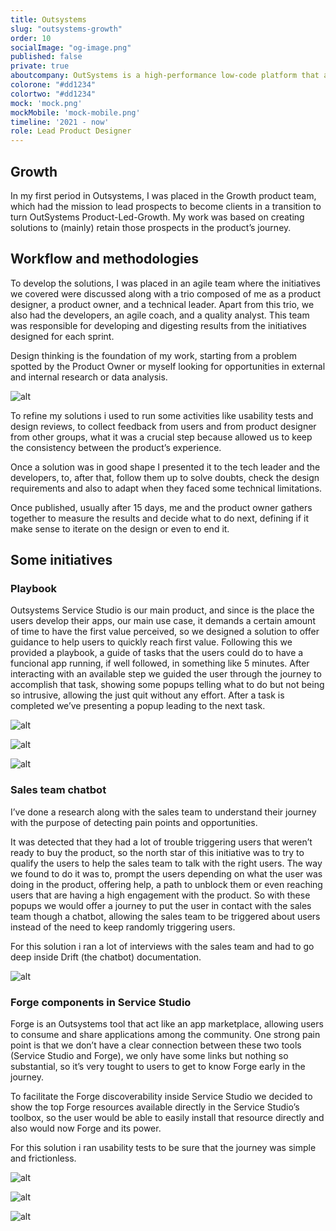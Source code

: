 ```yaml
---
title: Outsystems
slug: "outsystems-growth"
order: 10
socialImage: "og-image.png"
published: false
private: true
aboutcompany: OutSystems is a high-performance low-code platform that achieves serious productivity, creating serious apps with continuous innovation. Visual development tools and automation powered by AI help customers tackle strategic challenges such as application modernization, workplace innovation, business process automation, and customer experience transformation.
colorone: "#dd1234"
colortwo: "#dd1234"
mock: 'mock.png'
mockMobile: 'mock-mobile.png'
timeline: '2021 - now'
role: Lead Product Designer
---
```


<meta name="robots" content="noindex, nofollow" />

<div class="text">

## Growth

<p>In my first period in Outsystems, I was placed in the Growth product team, which had the mission to lead prospects to become clients in a transition to turn OutSystems Product-Led-Growth. My work was based on creating solutions to (mainly) retain those prospects in the product’s journey.</p>

## Workflow and methodologies

<p>To develop the solutions, I was placed in an agile team where the initiatives we covered were discussed along with a trio composed of me as a product designer, a product owner, and a technical leader. Apart from this trio, we also had the developers, an agile coach, and a quality analyst. This team was responsible for developing and digesting results from the initiatives designed for each sprint.</p>

<p>Design thinking is the foundation of my work, starting from a problem spotted by the Product Owner or myself looking for opportunities in external and internal research or data analysis.</p>

![alt](double-diamond.png)

<p>To refine my solutions i used to run some activities like usability tests and design reviews, to collect feedback from users and from product designer from other groups, what it was a crucial step because allowed us to keep the consistency between the product’s experience.</p>

<p>Once a solution was in good shape I presented it to the tech leader and the developers, to, after that, follow them up to solve doubts, check the design requirements and also to adapt when they faced some technical limitations.</p>

<p>Once published, usually after 15 days, me and the product owner gathers together to measure the results and decide what to do next, defining if it make sense to iterate on the design or even to end it.</p>

</div>

<div class="text">

## Some initiatives

### Playbook

<p>Outsystems Service Studio is our main product, and since is the place the users develop their apps, our main use case, it demands a certain amount of time to have the first value perceived, so we designed a solution to offer guidance to help users to quickly reach first value. Following this we provided a playbook, a guide of tasks that the users could do to have a funcional app running, if well followed, in something like 5 minutes. After interacting with an available step we guided the user through the journey to accomplish that task, showing some popups telling what to do but not being so intrusive, allowing the just quit without any effort. After a task is completed we’ve presenting a popup leading to the next task.</p>

![alt](playbook-1.png)

![alt](playbook-2.png)

![alt](playbook-3.png)

</div>

<div class="text">

### Sales team chatbot

<p>I’ve done a research along with the sales team to understand their journey with the purpose of detecting pain points and opportunities.</p>

<p>It was detected that they had a lot of trouble triggering users that weren’t ready to buy the product, so the north star of this initiative was to try to qualify the users to help the sales team to talk with the right users. The way we found to do it was to, prompt the users depending on what the user was doing in the product, offering help, a path to unblock them or even reaching users that are having a high engagement with the product. So with these popups we would offer a journey to put the user in contact with the sales team though a chatbot, allowing the sales team to be triggered about users instead of the need to keep randomly triggering users.</p>

<p>For this solution i ran a lot of interviews with the sales team and had to go deep inside Drift (the chatbot) documentation.</p>

![alt](chat-1.png)

</div>

<div class="text">

### Forge components in Service Studio

<p>Forge is an Outsystems tool that act like an app marketplace, allowing users to consume and share applications among the community. One strong pain point is that we don’t have a clear connection between these two tools (Service Studio and Forge), we only have some links but nothing so substantial, so it’s very tought to users to get to know Forge early in the journey.</p>

<p>To facilitate the Forge discoverability inside Service Studio we decided to show the top Forge resources available directly in the Service Studio’s toolbox, so the user would be able to easily install that resource directly and also would now Forge and its power.</p>

<p>For this solution i ran usability tests to be sure that the journey was simple and frictionless.</p>

![alt](forge-1.png)

![alt](forge-2.png)

![alt](forge-3.png)

</div>